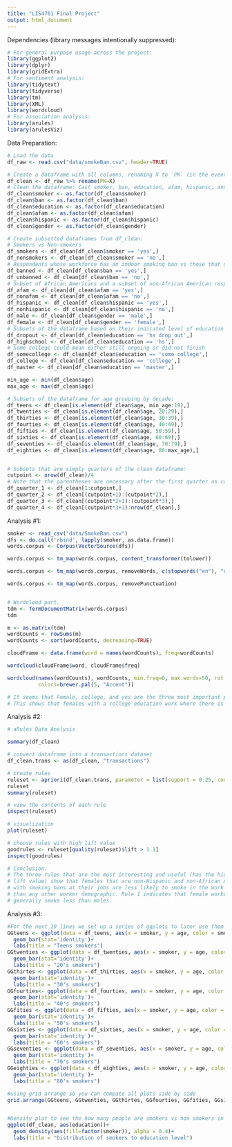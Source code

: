 ```yaml
---
title: "LIS4761 Final Project"
output: html_document
---
```


Dependencies (library messages intentionally suppressed):
```r
# For general purpose usage across the project:
library(ggplot2)
library(dplyr)
library(gridExtra)
# For sentiment analysis:
library(tidytext)
library(tidyverse)
library(tm)
library(XML)
library(wordcloud)
# For association analysis:
library(arules)
library(arulesViz)
```

Data Preparation:
```r
# Load the data
df_raw <- read.csv("data/smokeBan.csv", header=TRUE)

# Create a dataframe with all columns, renaming X to `PK` (in the event that we need to use a primary key)
df_clean <- df_raw %>% rename(PK=X)
# Clean the dataframe: Cast smoker, ban, education, afam, hispanic, and gender to factors
df_clean$smoker <- as.factor(df_clean$smoker)
df_clean$ban <- as.factor(df_clean$ban)
df_clean$education <- as.factor(df_clean$education)
df_clean$afam <- as.factor(df_clean$afam)
df_clean$hispanic <- as.factor(df_clean$hispanic)
df_clean$gender <- as.factor(df_clean$gender)

# Create subsetted dataframes from df_clean:
# Smokers vs Non-smokers
df_smokers <- df_clean[df_clean$smoker == 'yes',]
df_nonsmokers <- df_clean[df_clean$smoker == 'no',]
# Respondents whose workforce has an indoor smoking ban vs those that do not
df_banned <- df_clean[df_clean$ban == 'yes',]
df_unbanned <- df_clean[df_clean$ban == 'no',]
# Subset of African Americans and a subset of non-African American respondents
df_afam <- df_clean[df_clean$afam == 'yes',]
df_nonafam <- df_clean[df_clean$afam == 'no',]
df_hispanic <- df_clean[df_clean$hispanic == 'yes',]
df_nonhispanic <- df_clean[df_clean$hispanic == 'no',]
df_male <- df_clean[df_clean$gender == 'male',]
df_female <- df_clean[df_clean$gender == 'female',]
# Subsets of the dataframe based on their indicated level of education
df_dropout <- df_clean[df_clean$education == 'hs drop out',]
df_highschool <- df_clean[df_clean$education == 'hs',]
# Some college could mean either still ongoing or did not finish
df_somecollege <- df_clean[df_clean$education == 'some college',]
df_college <- df_clean[df_clean$education == 'college',]
df_master <- df_clean[df_clean$education == 'master',]

min_age <- min(df_clean$age)
max_age <- max(df_clean$age)

# Subsets of the dataframe for age grouping by decade:
df_teens <- df_clean[is.element(df_clean$age, min_age:19),]
df_twenties <- df_clean[is.element(df_clean$age, 20:29),]
df_thirties <- df_clean[is.element(df_clean$age, 30:39),]
df_fourties <- df_clean[is.element(df_clean$age, 40:49),]
df_fifties <- df_clean[is.element(df_clean$age, 50:59),]
df_sixties <- df_clean[is.element(df_clean$age, 60:69),]
df_seventies <- df_clean[is.element(df_clean$age, 70:79),]
df_eighties <- df_clean[is.element(df_clean$age, 80:max_age),]


# Subsets that are simply quarters of the clean dataframe:
cutpoint <- nrow(df_clean)/4
# Note that the parentheses are necessary after the first quarter as colon operator has precedence
df_quarter_1 <- df_clean[1:cutpoint,]
df_quarter_2 <- df_clean[(cutpoint+1):(cutpoint*2),]
df_quarter_3 <- df_clean[(cutpoint*2+1):(cutpoint*3),]
df_quarter_4 <- df_clean[(cutpoint*3+1):nrow(df_clean),]

```

Analysis #1:
```r
smoker <- read_csv("data/SmokeBan.csv")
dfs <- do.call('rbind', lapply(smoker, as.data.frame))
words.corpus <- Corpus(VectorSource(dfs))

words.corpus <- tm_map(words.corpus, content_transformer(tolower))

words.corpus <- tm_map(words.corpus, removeWords, c(stopwords("en"), "can", ""))

words.corpus <- tm_map(words.corpus, removePunctuation)


# Wordcloud part.
tdm <- TermDocumentMatrix(words.corpus)
tdm

m <- as.matrix(tdm)
wordCounts <- rowSums(m)
wordCounts <- sort(wordCounts, decreasing=TRUE)

cloudFrame <- data.frame(word = names(wordCounts), freq=wordCounts)

wordcloud(cloudFrame$word, cloudFrame$freq)

wordcloud(names(wordCounts), wordCounts, min.freq=0, max.words=50, rot.per=0.45, 
          colors=brewer.pal(5, "Accent"))

# It seems that Female, college, and yes are the three most important parts of sheet. 
# This shows that females with a college education work where there is a ban on smoking.

```

Analysis #2:
```r

# aRules Data Analysis

summary(df_clean)

# convert dataframe into a transactions dataset
df_clean.trans <- as(df_clean, "transactions")

# create rules
ruleset <- apriori(df_clean.trans, parameter = list(support = 0.25, confidence = 0.5))
ruleset
summary(ruleset)

# view the contents of each rule
inspect(ruleset)

# visualization
plot(ruleset)

# choose rules with high lift value
goodrules <- ruleset[quality(ruleset)$lift > 1.1]
inspect(goodrules)

# Conclusion:
# The three rules that are the most interesting and useful (has the highest 
# lift value) show that females that are non-Hispanic and non-African American
# with smoking bans at their jobs are less likely to smoke in the work place
# than any other worker demographic. Rule 1 indicates that female workers  
# generally smoke less than males.

```

Analysis #3:
```r
#For the next 29 lines we set up a series of ggplots to later use them for a side by side comparison
GGteens <- ggplot(data = df_teens, aes(x = smoker, y = age, color = smoker))+
  geom_bar(stat='identity')+
  labs(title = "Teens smokers")
GGtwenties <- ggplot(data = df_twenties, aes(x = smoker, y = age, color = smoker))+
  geom_bar(stat='identity')+
  labs(title = "20's smokers")
GGthirtes <- ggplot(data = df_thirties, aes(x = smoker, y = age, color = smoker))+
  geom_bar(stat='identity')+
  labs(title = "30's smokers")
GGfourties<- ggplot(data = df_fourties, aes(x = smoker, y = age, color = smoker))+
  geom_bar(stat='identity')+
  labs(title = "40's smokers")
GGfities <- ggplot(data = df_fifties, aes(x = smoker, y = age, color = smoker))+
  geom_bar(stat='identity')+
  labs(title = "50's smokers")
GGsixties <- ggplot(data = df_sixties, aes(x = smoker, y = age, color = smoker))+
  geom_bar(stat='identity')+
  labs(title = "60's smokers")
GGseventies <- ggplot(data = df_seventies, aes(x = smoker, y = age, color = smoker))+
  geom_bar(stat='identity')+
  labs(title = "70's smokers")
GGeighties <- ggplot(data = df_eighties, aes(x = smoker, y = age, color = smoker))+
  geom_bar(stat='identity')+
  labs(title = "80's smokers")

#using grid arrange so you can compate all plots side by side
grid.arrange(GGteens, GGtwenties, GGthirtes, GGfourties, GGfities, GGsixties, GGseventies, GGeighties, ncol = 3)


#Density plot to see the how many people are smokers vs non smokers in their respective education level
ggplot(df_clean, aes(education))+
  geom_density(aes(fill=factor(smoker)), alpha = 0.4)+
  labs(title = "Distribution of smokers to education level")

```
